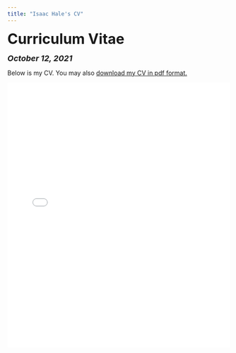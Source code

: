 ```yaml
---
title: "Isaac Hale's CV"
---
```


<head>

<!-- Global site tag (gtag.js) - Google Analytics -->
<script async src="https://www.googletagmanager.com/gtag/js?id=UA-140699540-1"></script>
<script>
  window.dataLayer = window.dataLayer || [];
  function gtag(){dataLayer.push(arguments);}
  gtag('js', new Date());

  gtag('config', 'UA-140699540-1');
</script>
</head>


<font size="+3"><b>Curriculum Vitae</b></font>

<font size="+1"><b><i>October 12, 2021</b></i></font>

<html>
Below is my CV. You may also <a href="files/Isaac Hale CV 10-12-21.pdf">download my CV in pdf format.</a>

<embed src="files/Isaac Hale CV 10-12-21.pdf" type="application/pdf" width="100%" height="600px" />
</body>
</html>